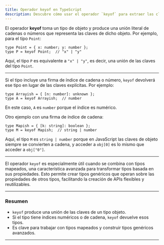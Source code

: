 ```yaml
---
title: Operador keyof en TypeScript
description: Descubre cómo usar el operador `keyof` para extraer las claves de un tipo objeto en TypeScript y su utilidad en combinación con tipos mapeados para crear tipos genéricos avanzados.
---
```


El operador **keyof** toma un tipo de objeto y produce una unión literal de cadenas o números que representa las claves de dicho objeto. Por ejemplo, para el tipo `Point`:

```go:ts
type Point = { x: number; y: number };
type P = keyof Point;  // "x" | "y"
```

Aquí, el tipo `P` es equivalente a `"x" | "y"`, es decir, una unión de las claves del tipo `Point`.

---

Si el tipo incluye una firma de índice de cadena o número, `keyof` devolverá ese tipo en lugar de las claves explícitas. Por ejemplo:

```go:ts
type Arrayish = { [n: number]: unknown };
type A = keyof Arrayish;  // number
```

En este caso, `A` es `number` porque el índice es numérico.

Otro ejemplo con una firma de índice de cadena:

```go:ts
type Mapish = { [k: string]: boolean };
type M = keyof Mapish;  // string | number
```

Aquí, el tipo `M` es `string | number` porque en JavaScript las claves de objeto siempre se convierten a cadena, y acceder a `obj[0]` es lo mismo que acceder a `obj["0"]`.

---

El operador `keyof` es especialmente útil cuando se combina con tipos mapeados, una característica avanzada para transformar tipos basada en sus propiedades. Esto permite crear tipos genéricos que operan sobre las propiedades de otros tipos, facilitando la creación de APIs flexibles y reutilizables.

---

### Resumen

* `keyof` produce una unión de las claves de un tipo objeto.
* Si el tipo tiene índices numéricos o de cadena, `keyof` devuelve esos tipos.
* Es clave para trabajar con tipos mapeados y construir tipos genéricos avanzados.

---